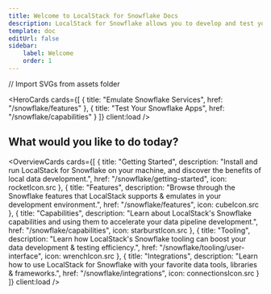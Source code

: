 ```yaml
---
title: Welcome to LocalStack for Snowflake Docs
description: LocalStack for Snowflake allows you to develop and test your Snowflake data pipelines entirely on your local machine!
template: doc
editUrl: false
sidebar:
    label: Welcome
    order: 1
---
```


// Import SVGs from assets folder

<HeroCards 
  cards={[
    {
      title: "Emulate Snowflake Services",
      href: "/snowflake/features"
    },
    {
      title: "Test Your Snowflake Apps", 
      href: "/snowflake/capabilities"
    }
  ]}
  client:load
/>

## What would you like to do today?

<OverviewCards 
  cards={[
    {
      title: "Getting Started",
      description: "Install and run LocalStack for Snowflake on your machine, and discover the benefits of local data development.",
      href: "/snowflake/getting-started",
      icon: rocketIcon.src
    },
    {
      title: "Features", 
      description: "Browse through the Snowflake features that LocalStack supports & emulates in your development environment.",
      href: "/snowflake/features",
      icon: cubeIcon.src
    },
    {
      title: "Capabilities",
      description: "Learn about LocalStack's Snowflake capabilities and using them to accelerate your data pipeline development.",
      href: "/snowflake/capabilities",
      icon: starburstIcon.src
    },
    {
      title: "Tooling",
      description: "Learn how LocalStack's Snowflake tooling can boost your data development & testing efficiency.",
      href: "/snowflake/tooling/user-interface",
      icon: wrenchIcon.src
    },
    {
      title: "Integrations",
      description: "Learn how to use LocalStack for Snowflake with your favorite data tools, libraries & frameworks.",
      href: "/snowflake/integrations",
      icon: connectionsIcon.src
    }
  ]}
  client:load
/>

